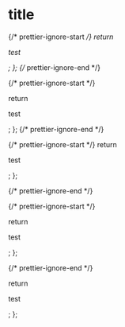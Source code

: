 # title

{/* prettier-ignore-start */}
   return <p>test</p>;
 };
   <Test />
{/* prettier-ignore-end */}

{/* prettier-ignore-start */}

   return <p>test</p>;
 };
   <Test />
{/* prettier-ignore-end */}

{/* prettier-ignore-start */}
   return <p>test</p>;
 };
   <Test />

{/* prettier-ignore-end */}

{/* prettier-ignore-start */}

   return <p>test</p>;
 };
   <Test />

{/* prettier-ignore-end */}

<!-- prettier-ignore-start -->
   return <p>test</p>;
 };
   <Test />
<!-- prettier-ignore-end -->
